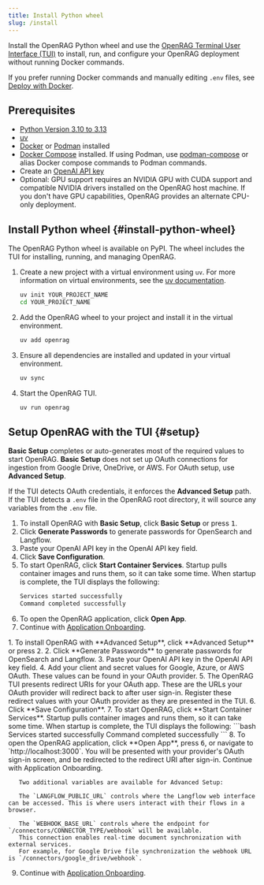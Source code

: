 ```yaml
---
title: Install Python wheel
slug: /install
---
```



Install the OpenRAG Python wheel and use the [OpenRAG Terminal User Interface (TUI)](/get-started/tui) to install, run, and configure your OpenRAG deployment without running Docker commands.

If you prefer running Docker commands and manually editing `.env` files, see [Deploy with Docker](/get-started/docker).

## Prerequisites 

- [Python Version 3.10 to 3.13](https://www.python.org/downloads/release/python-3100/)
- [uv](https://docs.astral.sh/uv/getting-started/installation/)
- [Docker](https://docs.docker.com/get-docker/) or [Podman](https://podman.io/docs/installation) installed
- [Docker Compose](https://docs.docker.com/compose/install/) installed. If using Podman, use [podman-compose](https://docs.podman.io/en/latest/markdown/podman-compose.1.html) or alias Docker compose commands to Podman commands.
- Create an [OpenAI API key](https://platform.openai.com/api-keys)
- Optional: GPU support requires an NVIDIA GPU with CUDA support and compatible NVIDIA drivers installed on the OpenRAG host machine. If you don't have GPU capabilities, OpenRAG provides an alternate CPU-only deployment.

## Install Python wheel {#install-python-wheel}

The OpenRAG Python wheel is available on PyPI.
The wheel includes the TUI for installing, running, and managing OpenRAG.

1. Create a new project with a virtual environment using `uv`.
   For more information on virtual environments, see the [uv documentation](https://docs.astral.sh/uv/pip/environments).
   ```bash
   uv init YOUR_PROJECT_NAME
   cd YOUR_PROJECT_NAME
   ```
2. Add the OpenRAG wheel to your project and install it in the virtual environment.
   ```bash
   uv add openrag
   ```
3. Ensure all dependencies are installed and updated in your virtual environment.
   ```bash
   uv sync
   ```

4. Start the OpenRAG TUI.
   ```bash
   uv run openrag
   ```

## Setup OpenRAG with the TUI {#setup}

**Basic Setup** completes or auto-generates most of the required values to start OpenRAG.
**Basic Setup** does not set up OAuth connections for ingestion from Google Drive, OneDrive, or AWS.
For OAuth setup, use **Advanced Setup**.

If the TUI detects OAuth credentials, it enforces the **Advanced Setup** path.
If the TUI detects a `.env` file in the OpenRAG root directory, it will source any variables from the `.env` file.
<Tabs groupId="Setup method">
  <TabItem value="Basic setup" label="Basic setup" default>

   1. To install OpenRAG with **Basic Setup**, click **Basic Setup** or press <kbd>1</kbd>. 
   2. Click **Generate Passwords** to generate passwords for OpenSearch and Langflow.
   3. Paste your OpenAI API key in the OpenAI API key field.
   4. Click **Save Configuration**.
   5. To start OpenRAG, click **Start Container Services**.
      Startup pulls container images and runs them, so it can take some time.
      When startup is complete, the TUI displays the following:
      ```bash
      Services started successfully
      Command completed successfully
      ```
   6. To open the OpenRAG application, click **Open App**.
   7. Continue with [Application Onboarding](#application-onboarding).
  </TabItem>
  <TabItem value="Advanced setup" label="Advanced setup">
   1. To install OpenRAG with **Advanced Setup**, click **Advanced Setup** or press <kbd>2</kbd>. 
   2. Click **Generate Passwords** to generate passwords for OpenSearch and Langflow.
   3. Paste your OpenAI API key in the OpenAI API key field.
   4. Add your client and secret values for Google, Azure, or AWS OAuth.
   These values can be found in your OAuth provider.
   5. The OpenRAG TUI presents redirect URIs for your OAuth app.
   These are the URLs your OAuth provider will redirect back to after user sign-in.
   Register these redirect values with your OAuth provider as they are presented in the TUI.
   6. Click **Save Configuration**.
   7. To start OpenRAG, click **Start Container Services**.
      Startup pulls container images and runs them, so it can take some time.
      When startup is complete, the TUI displays the following:
      ```bash
      Services started successfully
      Command completed successfully
      ```
   8. To open the OpenRAG application, click **Open App**, press <kbd>6</kbd>, or navigate to `http://localhost:3000`.
   You will be presented with your provider's OAuth sign-in screen, and be redirected to the redirect URI after sign-in.
   Continue with Application Onboarding.

       Two additional variables are available for Advanced Setup:

       The `LANGFLOW_PUBLIC_URL` controls where the Langflow web interface can be accessed. This is where users interact with their flows in a browser.

       The `WEBHOOK_BASE_URL` controls where the endpoint for `/connectors/CONNECTOR_TYPE/webhook` will be available.
       This connection enables real-time document synchronization with external services.
       For example, for Google Drive file synchronization the webhook URL is `/connectors/google_drive/webhook`.
       
   9. Continue with [Application Onboarding](#application-onboarding).
  </TabItem>
</Tabs>

<PartialOnboarding />